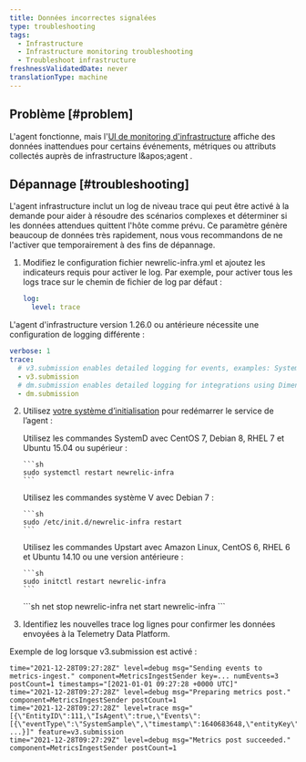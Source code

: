 ```yaml
---
title: Données incorrectes signalées
type: troubleshooting
tags:
  - Infrastructure
  - Infrastructure monitoring troubleshooting
  - Troubleshoot infrastructure
freshnessValidatedDate: never
translationType: machine
---
```


## Problème [#problem]

L&apos;agent fonctionne, mais l&apos;[UI de monitoring d&apos;infrastructure](/docs/infrastructure/infrastructure-ui-pages/infra-hosts-ui-page) affiche des données inattendues pour certains événements, métriques ou attributs collectés auprès de infrastructure l&amp;apos;agent .

## Dépannage [#troubleshooting]

L&apos;agent infrastructure inclut un log de niveau trace qui peut être activé à la demande pour aider à résoudre des scénarios complexes et déterminer si les données attendues quittent l&apos;hôte comme prévu. Ce paramètre génère beaucoup de données très rapidement, nous vous recommandons de ne l&apos;activer que temporairement à des fins de dépannage.

1. Modifiez le [](/docs/infrastructure/install-infrastructure-agent/configuration/infrastructure-agent-configuration-settings/#logging-variables)configuration fichier newrelic-infra.yml et ajoutez les indicateurs requis pour activer le log. Par exemple, pour activer tous les logs trace sur le chemin de fichier de log par défaut :

   ```yml
   log:
     level: trace
   ```

L&apos;agent d&apos;infrastructure version 1.26.0 ou antérieure nécessite une configuration de logging différente :

```yml
verbose: 1
trace: 
  # v3.submission enables detailed logging for events, examples: SystemSample, NetworkSample, etc.
  - v3.submission
  # dm.submission enables detailed logging for integrations using Dimensional Metric format. 
  - dm.submission
```

2. Utilisez [votre système d’initialisation](/docs/infrastructure/new-relic-infrastructure/configuration/start-stop-restart-check-infrastructure-agent-status#init-system) pour redémarrer le service de l’agent :

   <CollapserGroup>
     <Collapser id="systemd-verify-status" title="Redémarrez l'agent avec SystemD">
       Utilisez les commandes SystemD avec CentOS 7, Debian 8, RHEL 7 et Ubuntu 15.04 ou supérieur :

       ```sh
       sudo systemctl restart newrelic-infra
       ```
     </Collapser>

     <Collapser id="systemv-verify-status" title="Redémarrez l'agent avec le système V">
       Utilisez les commandes système V avec Debian 7 :

       ```sh
       sudo /etc/init.d/newrelic-infra restart
       ```
     </Collapser>

     <Collapser id="upstart-verify-status" title="Redémarrez l'agent avec Upstart">
       Utilisez les commandes Upstart avec Amazon Linux, CentOS 6, RHEL 6 et Ubuntu 14.10 ou une version antérieure :

       ```sh
       sudo initctl restart newrelic-infra
       ```
     </Collapser>

     <Collapser id="windows-verify-status" title="Redémarrer l'agent sous Windows">
       ```sh
       net stop newrelic-infra
       net start newrelic-infra
       ```
     </Collapser>
   </CollapserGroup>

3. Identifiez les nouvelles trace log lignes pour confirmer les données envoyées à la Telemetry Data Platform.

Exemple de log lorsque v3.submission est activé :

```log
time="2021-12-28T09:27:28Z" level=debug msg="Sending events to metrics-ingest." component=MetricsIngestSender key=... numEvents=3 postCount=1 timestamps="[2021-01-01 09:27:28 +0000 UTC]"
time="2021-12-28T09:27:28Z" level=debug msg="Preparing metrics post." component=MetricsIngestSender postCount=1
time="2021-12-28T09:27:28Z" level=trace msg="[{\"EntityID\":111,\"IsAgent\":true,\"Events\":[{\"eventType\":\"SystemSample\",\"timestamp\":1640683648,\"entityKey\":\"...\",\"cpuPercent\":0.2004008016032026, ...}]" feature=v3.submission
time="2021-12-28T09:27:29Z" level=debug msg="Metrics post succeeded." component=MetricsIngestSender postCount=1
```